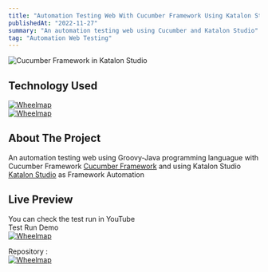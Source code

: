 ```yaml
---
title: "Automation Testing Web With Cucumber Framework Using Katalon Studio"
publishedAt: "2022-11-27"
summary: "An automation testing web using Cucumber and Katalon Studio"
tag: "Automation Web Testing"
---
```


![Cucumber Framework in Katalon Studio](/cucumber.jpg)

## Technology Used

[![Wheelmap](https://img.shields.io/badge/Selenium-43B02A?style=for-the-badge&logo=Selenium&logoColor=white)](https://www.selenium.dev/)<br/>
[![Wheelmap](https://img.shields.io/badge/apache%20Groovy-4298B8?style=for-the-badge&logo=apachegroovy&logoColor=white)](https://groovy-lang.org/)

## About The Project

An automation testing web using Groovy-Java programming languague with Cucumber Framework [Cucumber Framework](https://cucumber.io/) and using Katalon Studio [Katalon Studio](https://katalon.com/) as Framework Automation

## Live Preview

You can check the test run in YouTube<br/>
Test Run Demo<br/>
[![Wheelmap](https://img.shields.io/badge/YouTube-FF0000?style=for-the-badge&logo=youtube&logoColor=white)](https://youtu.be/liHGX1Ylkf0?t=3)

Repository :<br/>
[![Wheelmap](https://img.shields.io/badge/GitHub-100000?style=for-the-badge&logo=github&logoColor=white)](https://github.com/restufff/stockbit-assessment-qa-engineer)
